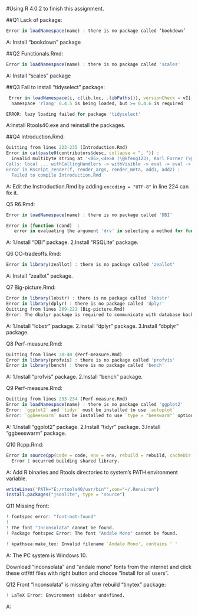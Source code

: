 #Using R 4.0.2 to finish this assignment.

##Q1 Lack of package:
```R
Error in loadNamespace(name) : there is no package called ‘bookdown’
```
A: Install "bookdown" package

##Q2 Functionals.Rmd:
```R
Error in loadNamespace(name) : there is no package called 'scales'
```
A: Install "scales" package


##Q3 Fail to install "tidyselect" package:
```R
 Error in loadNamespace(i, c(lib.loc, .libPaths()), versionCheck = vI[[i]]) : 
  namespace 'rlang' 0.4.5 is being loaded, but >= 0.4.6 is required
```
```R
ERROR: lazy loading failed for package 'tidyselect'
```
A:Install Rtools40.exe and reinstall the packages.

##Q4 Introduction.Rmd:
```R
Quitting from lines 223-235 (Introduction.Rmd) 
Error in cat(paste0(contributors$desc, collapse = ", ")) : 
  invalid multibyte string at '<86>,<4e>A (\@kfeng123), Karl Forner (\@kforner), Kirill Sevastyanenko (\@kirillseva), Brian Knaus (\@knausb), Kirill M眉ller (\@krlmlr), Kriti Sen Sharma (\@ksens), Kai Tang (鍞愭伜锛<89>,NA (\@ktang), Kevin Wright (\@kwstat), suo.lawrence.liu@gmail.com (\@Lawrence-Liu), \@ldfmrails, Kevin Kainan Li (\@legendre6891), Rachel Severson (\@leighseverson), Laurent Gatto (\@lgatto), C. Jason Liang (\@liangcj), Steve Lianoglou (\@lianos), Yongfu Liao (\@liao961120), Likan (\@likanzhan), \@lindbrook, Lingbing Feng (\@Lingbing), Marcel Ramos (\@LiNk-NY), Zhongpeng Lin (\@linzhp), Lionel Henry (\@lionel-), Llu铆s (\@llrs), myq (\@lrcg), Luke W Johnston (\@lwjohnst86), Kevin Lynagh (\@lynaghk), \@MajoroMask, Malcolm Barrett (\@malcolmbarrett), \@mannyishere, \@mascaretti, Matt (\@mattbaggott), Matthew Grogan (\@mattgrogan), \@matthewhillary, Matthieu Gomez (\@matthieugomez), Matt Malin (\@mattmalin), Mauro Lepore (\@maurolepore), Max Ghenis (\@MaxGhenis), M
Calls: local ... withCallingHandlers -> withVisible -> eval -> eval -> cat
Error in Rscript_render(f, render_args, render_meta, add1, add2) : 
  Failed to compile Introduction.Rmd
```
A:
Edit the Instroduction.Rmd by adding ```encoding = "UTF-8"``` in line 224 can fix it.


Q5 R6.Rmd:
```R
Error in loadNamespace(name) : there is no package called 'DBI'
```
```R
Error in (function (cond)  : 
   error in evaluating the argument 'drv' in selecting a method for function 'dbConnect': there is no package called 'RSQLite'
```
A:
1.Install "DBI" package.
2.Install "RSQLite" package.


Q6 OO-tradeoffs.Rmd:
```R
Error in library(zeallot) : there is no package called 'zeallot'
```

A:
Install "zeallot" package.

Q7 Big-picture.Rmd:
```R
Error in library(lobstr) : there is no package called 'lobstr'
Error in library(dplyr) : there is no package called 'dplyr'
Quitting from lines 209-221 (Big-picture.Rmd) 
Error: The dbplyr package is required to communicate with database backends.
```
A:
1.Install "lobstr" package.
2.Install "dplyr" package.
3.Install "dbplyr" package.

Q8 Perf-measure.Rmd:
```R
Quitting from lines 38-40 (Perf-measure.Rmd) 
Error in library(profvis) : there is no package called 'profvis'
Error in library(bench) : there is no package called 'bench'
```
A:
1.Install "profvis" package.
2.Install "bench" package.

Q9 Perf-measure.Rmd:
```R
Quitting from lines 233-234 (Perf-measure.Rmd) 
Error in loadNamespace(name) : there is no package called 'ggplot2'
Error: `ggplot2` and `tidyr` must be installed to use `autoplot`
Error: `ggbeeswarm` must be installed to use `type = "beeswarm"` option
```
A:
1.Install "ggplot2" package.
2.Install "tidyr" package.
3.Install "ggbeeswarm" package.

Q10 Rcpp.Rmd:
```R
Error in sourceCpp(code = code, env = env, rebuild = rebuild, cacheDir = cacheDir,  : 
  Error 1 occurred building shared library.
```

A:
Add R binaries and Rtools directories to system's PATH environment variable.
```R
writeLines('PATH="E:/rtools40/usr/bin"',con="~/.Renviron")
install.packages("jsonlite", type = "source")
```
Q11 Missing front:
```R
! fontspec error: "font-not-found"
! 
! The font "Inconsolata" cannot be found.
! Package fontspec Error: The font "Andale Mono" cannot be found.

! kpathsea:make_tex: Invalid filename `Andale Mono', contains ' '
```
A:
The PC system is Windows 10.

Download "inconsolata" and "andale mono" fonts from the internet and click these otf/ttf files with right button and choose "Install for all users".


Q12 Front "Inconsolata" is missing after rebuild "tinytex" package:
```R
! LaTeX Error: Environment sidebar undefined.
```
A:
































